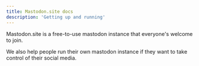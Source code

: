 ```yaml
---
title: Mastodon.site docs
description: 'Getting up and running'
---
```


Mastodon.site is a free-to-use mastodon instance that everyone's welcome to join.

We also help people run their own mastodon instance if they want to take control of their social media.

<Snippet file="packages.mdx" />